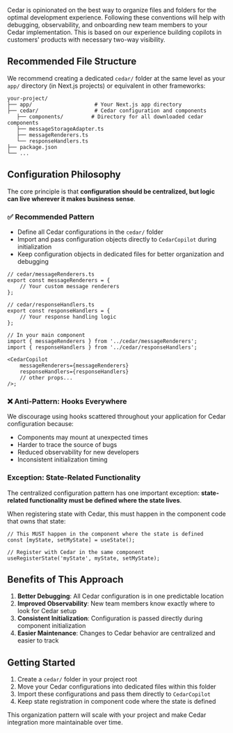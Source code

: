 Cedar is opinionated on the best way to organize files and folders for the optimal development experience. Following these conventions will help with debugging, observability, and onboarding new team members to your Cedar implementation. This is based on our experience building copilots in customers' products with necessary two-way visibility.

## Recommended File Structure

We recommend creating a dedicated `cedar/` folder at the same level as your `app/` directory (in Next.js projects) or equivalent in other frameworks:

```
your-project/
├── app/                    # Your Next.js app directory
├── cedar/                  # Cedar configuration and components
   ├── components/         # Directory for all downloaded cedar components
   ├── messageStorageAdapter.ts
   ├── messageRenderers.ts
   └── responseHandlers.ts
├── package.json
└── ...
```

## Configuration Philosophy

The core principle is that **configuration should be centralized, but logic can live wherever it makes business sense**.

### ✅ Recommended Pattern

- Define all Cedar configurations in the `cedar/` folder
- Import and pass configuration objects directly to `CedarCopilot` during initialization
- Keep configuration objects in dedicated files for better organization and debugging

```tsx
// cedar/messageRenderers.ts
export const messageRenderers = {
	// Your custom message renderers
};

// cedar/responseHandlers.ts
export const responseHandlers = {
	// Your response handling logic
};

// In your main component
import { messageRenderers } from '../cedar/messageRenderers';
import { responseHandlers } from '../cedar/responseHandlers';

<CedarCopilot
	messageRenderers={messageRenderers}
	responseHandlers={responseHandlers}
	// other props...
/>;
```

### ❌ Anti-Pattern: Hooks Everywhere

We discourage using hooks scattered throughout your application for Cedar configuration because:

- Components may mount at unexpected times
- Harder to trace the source of bugs
- Reduced observability for new developers
- Inconsistent initialization timing

### Exception: State-Related Functionality

The centralized configuration pattern has one important exception: **state-related functionality must be defined where the state lives**.

When registering state with Cedar, this must happen in the component code that owns that state:

```tsx
// This MUST happen in the component where the state is defined
const [myState, setMyState] = useState();

// Register with Cedar in the same component
useRegisterState('myState', myState, setMyState);
```

## Benefits of This Approach

1. **Better Debugging**: All Cedar configuration is in one predictable location
2. **Improved Observability**: New team members know exactly where to look for Cedar setup
3. **Consistent Initialization**: Configuration is passed directly during component initialization
4. **Easier Maintenance**: Changes to Cedar behavior are centralized and easier to track

## Getting Started

1. Create a `cedar/` folder in your project root
2. Move your Cedar configurations into dedicated files within this folder
3. Import these configurations and pass them directly to `CedarCopilot`
4. Keep state registration in component code where the state is defined

This organization pattern will scale with your project and make Cedar integration more maintainable over time.
